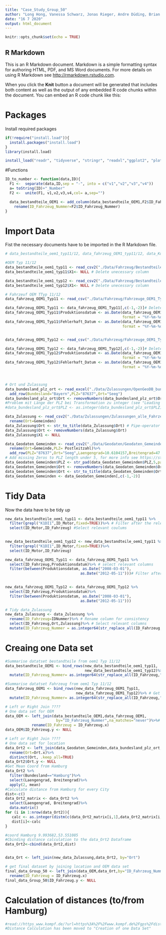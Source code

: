 ```yaml
---
title: "Case_Study_Group_50"
author: "Long Hong, Vanessa Schwarz, Jonas Rieger, Andre Düding, Brian Eiffert"
date: "16 7 2020"
output: html_document
---
```


```r
knitr::opts_chunk$set(echo = TRUE)
```

## R Markdown

This is an R Markdown document. Markdown is a simple formatting syntax for authoring HTML, PDF, and MS Word documents. For more details on using R Markdown see <http://rmarkdown.rstudio.com>.

When you click the **Knit** button a document will be generated that includes both content as well as the output of any embedded R code chunks within the document. You can embed an R code chunk like this:


# Packages
Install required packages

```r
if(!require("install.load")){
  install.packages("install.load")
}
library(install.load)

install_load("readr", "tidyverse", "stringr", "readxl","ggplot2", "plotly","lubridate", "data.table","bit64","tm","geosphere","sp")
```
#Functions
```r
ID_to_number <- function(data,ID){
  F1 <-  separate(data,ID,sep = "-", into = c("v1","v2","v3","v4"))
  a= toString(ID)+"_Number"
  F2 <-  unite(F1, v1,v2,v3,v4,col= a,sep="")

  data_bestandteile_OEM1 <- add_column(data_bestandteile_OEM1,F2$ID_Fahrzeug_Nummer)%>%
    rename(ID_Fahrzeug_Nummer=F2$ID_Fahrzeug_Nummer)
}


```

# Import Data
Fist the necessary documents have to be imported in the R Markdown file.
```r
# data_bestandteile_oem1_typ11/12, data_fahrzeug_OEM1_typ11/12, data_Komponente_K1DI1

#OEM Typ 11/12
data_bestandteile_oem1_typ11 <- read_csv2("./Data/Fahrzeug/Bestandteile_Fahrzeuge_OEM1_Typ11.csv", col_types = cols(X1=col_integer(),ID_Karosserie=col_character(),ID_Schaltung=col_character(),ID_Sitze=col_character(),ID_Motor=col_character(),ID_Fahrzeug=col_character())) # Import data
data_bestandteile_oem1_typ11$X1<- NULL # Delete unecessary column

data_bestandteile_oem1_typ12 <- read_csv2("./Data/Fahrzeug/Bestandteile_Fahrzeuge_OEM1_Typ12.csv", col_types = cols(X1=col_integer(),ID_Karosserie=col_character(),ID_Schaltung=col_character(),ID_Sitze=col_character(),ID_Motor=col_character(),ID_Fahrzeug=col_character())) # Import data
data_bestandteile_oem1_typ12$X1<- NULL # Delete unecessary column

# Fahrzeuf OEM TTyp 11/12 
data_fahrzeug_OEM1_Typ11 <- read_csv("./Data/Fahrzeug/Fahrzeuge_OEM1_Typ11.csv", col_types = cols(X1= col_integer(),ID_Fahrzeug=col_character(),Produktionsdatum= col_character(),Herstellnumer= col_integer(), Fehlerhaft=col_skip(), Fehlerhaft_Datum=col_character(), Fehlerhaft_Fahrleistung=col_integer()))# Import data

data_fahrzeug_OEM1_Typ11 <- data_fahrzeug_OEM1_Typ11[,c(-1,-2)]# Delete unecessary column
data_fahrzeug_OEM1_Typ11$Produktionsdatum <- as.Date(data_fahrzeug_OEM1_Typ11$Produktionsdatum,
                                                     format = "%Y-%m-%d")# Transform col as date
data_fahrzeug_OEM1_Typ11$Fehlerhaft_Datum <- as.Date(data_fahrzeug_OEM1_Typ11$Fehlerhaft_Datum,
                                                     format = "%Y-%m-%d")# Transform col as date


data_fahrzeug_OEM1_Typ12 <- read_csv("./Data/Fahrzeug/Fahrzeuge_OEM1_Typ11.csv",col_types = cols(X1= col_integer(),ID_Fahrzeug=col_character(),Produktionsdatum= col_character(),Herstellnumer= col_integer(), Fehlerhaft=col_skip(), Fehlerhaft_Datum=col_character(), Fehlerhaft_Fahrleistung=col_integer()))# Import data

data_fahrzeug_OEM1_Typ12 <- data_fahrzeug_OEM1_Typ12[,c(-1,-2)]# Delete unecessary column
data_fahrzeug_OEM1_Typ12$Produktionsdatum <- as.Date(data_fahrzeug_OEM1_Typ12$Produktionsdatum,
                                                     format = "%Y-%m-%d") # Transform col as date
data_fahrzeug_OEM1_Typ12$Fehlerhaft_Datum <- as.Date(data_fahrzeug_OEM1_Typ12$Fehlerhaft_Datum,
                                                     format = "%Y-%m-%d") # Transform col as date



# Ort und Zulassung
data_bundesland_plz_ort <- read_excel("./Data/Zulassungen/OpenGeoDB_bundesland_plz_ort_de (1).xls", col_names = c("Bundesland","PLZ","Ort"))%>%
  add_row(Bundesland="Bayern",PLZ="87637",Ort="Seeg")
data_bundesland_plz_ort$Ort <- removeNumbers(data_bundesland_plz_ort$Ort)#https://stackoverflow.com/questions/13590139/remove-numbers-from-alphanumeric-characters
#Problem mit Länge der PLZ bei Transformation zu integer (see "Leading Zeros")
#data_bundesland_plz_ort$PLZ <- as.integer(data_bundesland_plz_ort$PLZ)

data_Zulassung <- read_csv2("./Data/Zulassungen/Zulassungen_alle_Fahrzeuge.csv")%>%
  rename(Ort=Gemeinden)
data_Zulassung$Ort <- str_to_title(data_Zulassung$Ort) # Pipe-operator with mutate doesn't work
data_Zulassung$Ort <- removeNumbers(data_Zulassung$Ort)
data_Zulassung$X1 <- NULL

data_Geodaten_Gemeinden <- read_csv2("./Data/Geodaten/Geodaten_Gemeinden_v1.2_2017-08-22_TrR.csv",col_types =                                    cols(Postleitzahl=col_character(),Laengengrad=col_double(),Breitengrad=col_double()))%>%
  rename(Ort=Gemeinde,PLZ= Postleitzahl)%>%
  add_row(PLZ="87637",Ort="Seeg",Laengengrad=10.6104157,Breitengrad=47.6542215)
# Add missing Zeros to PLZ length under 5, for more info see https://stackoverflow.com/questions/5812493/how-to-add-leading-zeros
data_Geodaten_Gemeinden$PLZ <- str_pad(data_Geodaten_Gemeinden$PLZ,5,pad = "0") 
data_Geodaten_Gemeinden$Ort <- removeNumbers(data_Geodaten_Gemeinden$Ort)
data_Geodaten_Gemeinden$Ort <- str_to_title(data_Geodaten_Gemeinden$Ort)
data_Geodaten_Gemeinden <- data_Geodaten_Gemeinden[,c(-1,-2)]

```

# Tidy Data
Now the data have to be tidy up
```r

new_data_bestandteile_oem1_typ11 <- data_bestandteile_oem1_typ11 %>%
  filter(grepl("K1DI1",ID_Motor,fixed=TRUE))%>% # Filter after the relevant motor for more information : https://www.rdocumentation.org/packages/dplyr/versions/0.7.8/topics/filter
  select(ID_Motor,ID_Fahrzeug) #Select relevant coulums
  

new_data_bestandteile_oem1_typ12 <- new_data_bestandteile_oem1_typ11 %>%
  filter(grepl("K1DI1",ID_Motor,fixed=TRUE))%>%
  select(ID_Motor,ID_Fahrzeug)

new_data_fahrzeug_OEM1_Typ11 <- data_fahrzeug_OEM1_Typ11 %>%
  select(ID_Fahrzeug,Produktionsdatum)%>% # select relevant columns
  filter(between(Produktionsdatum, as.Date("2008-03-01"),
                                  as.Date("2012-05-11")))# Filter after the relevant time period for more information: https://stackoverflow.com/questions/28335715/r-how-to-filter-subset-a-sequence-of-dates
  

new_data_fahrzeug_OEM1_Typ12 <- data_fahrzeug_OEM1_Typ12 %>%
  select(ID_Fahrzeug,Produktionsdatum)%>%
  filter(between(Produktionsdatum, as.Date("2008-03-01"),
                                  as.Date("2012-05-11")))

# Tidy data_Zulassung
new_data_Zulassung <- data_Zulassung %>%
  rename(ID_Fahrzeug=IDNummer)%>% # Rename column for consistency
  select(ID_Fahrzeug,Ort,Zulassung)%>% # Select relevant columns
  mutate(ID_Fahrzeug_Nummer = as.integer64(str_replace_all(ID_Fahrzeug,"-",""))) # Add ID_Fahrzueg as integer column for further calculations

```
# Creaing one Data set
```r
#Summarise datatset bestandteile from oem1 Typ 11/12
data_bestandteile_OEM1 <- bind_rows(new_data_bestandteile_oem1_typ11, 
                                    new_data_bestandteile_oem1_typ12)%>% # Get one date set from Type 11 and type 12
  mutate(ID_Fahrzeug_Nummer= as.integer64(str_replace_all(ID_Fahrzeug,"-","")))# Get integer value for later join

#Summarise datatset Fahrzeug from oem1 Typ 11/12
data_fahrzeug_OEM1 <- bind_rows(new_data_fahrzeug_OEM1_Typ11,
                                new_data_fahrzeug_OEM1_Typ12)%>% # Get one date set from Type 11 and type 12
  mutate(ID_Fahrzeug_Nummer= as.integer64(str_replace_all(ID_Fahrzeug,"-","")))# Get integer value for later join    

# Left or Right Join ????
# One data set for OEM
data_OEM <- left_join(data_bestandteile_OEM1,data_fahrzeug_OEM1,
                       by="ID_Fahrzeug_Nummer",na_matches="never")%>%# Get Dataset to get engine and production date. Dealing with NA see: https://stackoverflow.com/questions/58454706/how-do-i-fix-error-stdbad-alloc-message-when-using-dplyr-full-join-to-join-3
            rename(ID_Fahrzeug = ID_Fahrzeug.x)
data_OEM$ID_Fahrzeug.y <- NULL

# Left or Right Join ????
# One data set for location
data_Ort2 <- left_join(data_Geodaten_Gemeinden,data_bundesland_plz_ort, by="PLZ")%>%
  rename(Ort=Ort.x)%>%
  distinct(Ort, .keep_all=TRUE)
data_Ort2$Ort.y <- NULL
#Get Mean Coord from Hamburg 
data_Ort2 %>%
  filter(Bundesland=="Hamburg")%>%
  select(Laengengrad, Breitengrad)%>%
  apply(2, mean)
#Calculate distance from Hamburg for every City
dist<-c()
data_Ort2_matrix <- data_Ort2 %>%
  select(Laengengrad, Breitengrad)%>%
  data.matrix()
for (i in 1:nrow(data_Ort2)){
   calc <- as.integer(distm(c(data_Ort2_matrix[i,1],data_Ort2_matrix[i,2]),c(10.19271, 53.57436),fun=distGeo))
   dist[i]<-calc
}

#coord Hamburg 9.993682,53.551085
#Cbinding distance calculation to the data_Ort2 Dataframe 
data_Ort2<-cbind(data_Ort2,dist)


data_Ort <- left_join(new_data_Zulassung,data_Ort2, by="Ort")

# get final dataset by joining location and OEM data set
final_data_Group_50 <- left_join(data_OEM,data_Ort,by="ID_Fahrzeug_Nummer")%>%# Joining cars with Zulassung
  rename(ID_Fahrzeug = ID_Fahrzeug.x)
final_data_Group_50$ID_Fahrzeug.y <- NULL

```

# Calculation of distances (to/from Hamburg)

```r
#read://https_www.kompf.de/?url=https%3A%2F%2Fwww.kompf.de%2Fgps%2Fdistcalc.html
#Distance Calculation has been moved to "Creation of one Data Set" 

```